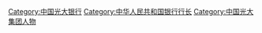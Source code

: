 [[Category:中国光大银行|Category:中国光大银行]]
[[Category:中华人民共和国银行行长|Category:中华人民共和国银行行长]]
[[Category:中国光大集团人物|Category:中国光大集团人物]]